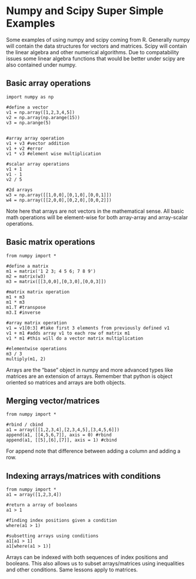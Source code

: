Numpy and Scipy Super Simple Examples
=====================================
Some examples of using numpy and scipy coming from R.  Generally numpy will contain the data structures for vectors and matrices.  Scipy will contain the linear algebra and other numerical algorithms.  Due to compatability issues some linear algebra functions that would be better under scipy are also contained under numpy.



Basic array operations
-----------------------
```
import numpy as np

#define a vector
v1 = np.array([1,2,3,4,5])
v2 = np.array(np.arange(15))
v3 = np.arange(5)


#array array operation
v1 + v3 #vector addition
v1 + v2 #error
v1 * v3 #element wise multiplication

#scalar array operations
v1 + 1
v1 - 1
v2 / 5

#2d arrays
w3 = np.array([[1,0,0],[0,1,0],[0,0,1]])
w4 = np.array([[2,0,0],[0,2,0],[0,0,2]])
```
Note here that arrays are not vectors in the mathematical sense.  All basic math operations will be element-wise for both array-array and array-scalar operations.


Basic matrix operations
----------------
```
from numpy import *

#define a matrix
m1 = matrix('1 2 3; 4 5 6; 7 8 9')
m2 = matrix(w3)
m3 = matrix([[3,0,0],[0,3,0],[0,0,3]])

#matrix matrix operation
m1 + m3
m1 * m3
m1.T #transpose
m3.I #inverse

#array matrix operation
v1 = v1[0:3] #take first 3 elements from previously defined v1
v1 + m1 #adds array v1 to each row of matrix m1
v1 * m1 #this will do a vector matrix multiplication

#elementwise operations
m3 / 3
multiply(m1, 2)

```
Arrays are the "base" object in numpy and more advanced types like matrices are an extension of arrays.  Remember that python is object oriented so matrices and arrays are both objects.

Merging vector/matrices
-----------------------
```
from numpy import * 

#rbind / cbind
a1 = array([[1,2,3,4],[2,3,4,5],[3,4,5,6]])
append(a1, [[4,5,6,7]], axis = 0) #rbind
append(a1, [[5],[6],[7]], axis = 1) #cbind

```
For append note that difference between adding a column and adding a row.

Indexing arrays/matrices with conditions
----------------------------------------
```
from numpy import * 
a1 = array([1,2,3,4])

#return a array of booleans 
a1 > 1

#finding index positions given a condition
where(a1 > 1)

#subsetting arrays using conditions
a1[a1 > 1]
a1[where(a1 > 1)]

```
Arrays can be indexed with both sequences of index positions and booleans.  This also allows us to subset arrays/matrices using inequalities and other conditions.  Same lessons apply to matrices.

